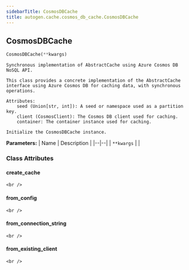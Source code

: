 ```yaml
---
sidebarTitle: CosmosDBCache
title: autogen.cache.cosmos_db_cache.CosmosDBCache
---
```

<h2 id="autogen.cache.cosmos_db_cache.CosmosDBCache" class="doc doc-heading">
    <code class="doc-symbol doc-symbol-heading doc-symbol-class"></code>
    <span class="doc doc-object-name doc-class-name">CosmosDBCache</span>
    <a href="#autogen.cache.cosmos_db_cache.CosmosDBCache" class="headerlink" title="Permanent link"></a>
</h2>

```python
CosmosDBCache(**kwargs)
```

    Synchronous implementation of AbstractCache using Azure Cosmos DB NoSQL API.
    
    This class provides a concrete implementation of the AbstractCache
    interface using Azure Cosmos DB for caching data, with synchronous operations.
    
    Attributes:
        seed (Union[str, int]): A seed or namespace used as a partition key.
        client (CosmosClient): The Cosmos DB client used for caching.
        container: The container instance used for caching.
    
    Initialize the CosmosDBCache instance.

<b>Parameters:</b>
| Name | Description |
|--|--|
| `**kwargs` |  |

### Class Attributes

<code class="doc-symbol doc-symbol-heading doc-symbol-attribute"></code>
#### create_cache
<a href="#autogen.cache.cosmos_db_cache.CosmosDBCache.create_cache" class="headerlink" title="Permanent link"></a>

    <br />

<code class="doc-symbol doc-symbol-heading doc-symbol-attribute"></code>
#### from_config
<a href="#autogen.cache.cosmos_db_cache.CosmosDBCache.from_config" class="headerlink" title="Permanent link"></a>

    <br />

<code class="doc-symbol doc-symbol-heading doc-symbol-attribute"></code>
#### from_connection_string
<a href="#autogen.cache.cosmos_db_cache.CosmosDBCache.from_connection_string" class="headerlink" title="Permanent link"></a>

    <br />

<code class="doc-symbol doc-symbol-heading doc-symbol-attribute"></code>
#### from_existing_client
<a href="#autogen.cache.cosmos_db_cache.CosmosDBCache.from_existing_client" class="headerlink" title="Permanent link"></a>

    <br />